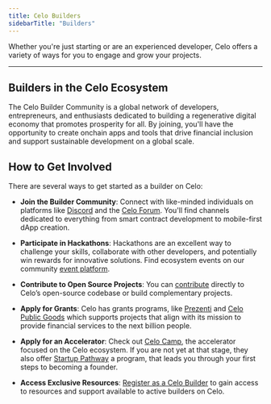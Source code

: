 ```yaml
---
title: Celo Builders
sidebarTitle: "Builders"
---
```


Whether you're just starting or are an experienced developer, Celo offers a variety of ways for you to engage and grow your projects.

---

## Builders in the Celo Ecosystem

The Celo Builder Community is a global network of developers, entrepreneurs, and enthusiasts dedicated to building a regenerative digital economy that promotes prosperity for all. By joining, you'll have the opportunity to create onchain apps and tools that drive financial inclusion and support sustainable development on a global scale.

## How to Get Involved

There are several ways to get started as a builder on Celo:

* **Join the Builder Community**: Connect with like-minded individuals on platforms like [Discord](https://discord.com/invite/celo) and the [Celo Forum](https://forum.celo.org/). You'll find channels dedicated to everything from smart contract development to mobile-first dApp creation.

* **Participate in Hackathons**: Hackathons are an excellent way to challenge your skills, collaborate with other developers, and potentially win rewards for innovative solutions. Find ecosystem events on our community [event platform](https://celo.stand.lemonade.social/events).

* **Contribute to Open Source Projects**: You can [contribute](/what-is-celo/joining-celo/contributors/overview) directly to Celo’s open-source codebase or build complementary projects.

* **Apply for Grants**: Celo has grants programs, like [Prezenti](https://www.prezenti.xyz/) and [Celo Public Goods](https://www.celopg.eco/) which supports projects that align with its mission to provide financial services to the next billion people.

* **Apply for an Accelerator**: Check out [Celo Camp](https://www.celocamp.com/), the accelerator focused on the Celo ecosystem. If you are not yet at that stage, they also offer [Startup Pathway](https://startup-pathway.mykajabi.com/) a program, that leads you through your first steps to becoming a founder.

* **Access Exclusive Resources**: [Register as a Celo Builder](https://docs.google.com/forms/d/e/1FAIpQLSemO5Kbf8fzq70AtiZEPRkk040MmpmmyhRqeurAwuVWUg63tQ/viewform) to gain access to resources and support available to active builders on Celo.
